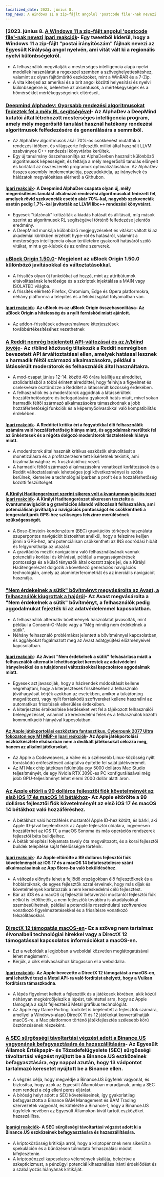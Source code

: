 ```yaml
---
localized_date: 2023. június 8.
top_news: A Windows 11 a zip-fájlt angolul 'postcode file'-nak nevezi
---
```




<CallToAction />

<Steps>

### [2023. június 8. [A Windows 11 a zip-fájlt angolul 'postcode file'-nak nevezi](https://twitter.com/JymFox/status/1665799627377975300) [Ipari reakciók](http://news.ycombinator.com/item?id=36231313)- Egy tweetből kiderül, hogy a Windows 11 a zip-fájlt "postai irányítószám" fájlnak nevezi az Egyesült Királyság angol nyelvén, ami vitát vált ki a regionális nyelvi különbségekről.

- A felhasználók megvitatják a mesterséges intelligencia alapú nyelvi modellek használatát a regexszel szemben a szöveghelyettesítéshez, valamint az olyan fájltömörítő eszközöket, mint a WinRAR és a 7-Zip.
- A vita kiterjed az amerikai és a brit angol közötti helyesírási és nyelvi különbségekre is, beleértve az akcentusok, a mértékegységek és a hőmérséklet mértékegységeinek eltéréseit.

### [Deepmind Alphadev: Gyorsabb rendezési algoritmusokat fedeztek fel a mély RL segítségével](https://www.nature.com/articles/s41586-023-06004-9)- Az AlphaDev a DeepMind kutatói által létrehozott mesterséges intelligencia program, amely mély megerősítő tanulást használ hatékony rendezési algoritmusok felfedezésére és generálására a semmiből.

- Az AlphaDev algoritmusok akár 70%-os csökkenést mutattak a rendezési időben, és világszerte fejlesztők milliói által használt LLVM szabványos C++ rendezési könyvtárba kerültek.
- Egy új tanulmány összehasonlítja az AlphaDevben használt különböző algoritmusok képességeit, és feltárja a mély megerősítő tanulás előnyeit és korlátait az összeszerelő programok optimalizálásában. Az AlphaDev összes assembly implementációja, pszeudokódja, az irányelvek és hálózatok megvalósítása elérhető a Githubon.

#### [Ipari reakciók](http://news.ycombinator.com/item?id=36228125)- A Deepmind AlphaDev csapata olyan új, mély megerősítéses tanulást alkalmazó rendezési algoritmusokat fedezett fel, amelyek rövid szekvenciák esetén akár 70%-kal, nagyobb szekvenciák esetén pedig 1,7%-kal javították az LLVM libc++ rendezési könyvtárat.

- Egyesek "túlzónak" kritizálták a kiadás hatását és állításait, míg mások szerint az algoritmusok RL segítségével történő felfedezése jelentős eredmény.
- A DeepMind munkája különböző megjegyzéseket és vitákat váltott ki az akadémiai körökben érzékelt hype-ról és hatásáról, valamint a mesterséges intelligencia olyan területekre gyakorolt hatásáról szóló vitákat, mint a go-klubok és az online szerverek.

### [uBlock Origin 1.50.0](https://github.com/gorhill/uBlock/releases/tag/1.50.0)- Megjelent az uBlock Origin 1.50.0 különböző javításokkal és változtatásokkal.

- A frissítés olyan új funkciókat ad hozzá, mint az attribútumok eltávolításának lehetősége és a szkriptek injektálása a MAIN vagy ISOLATED világba.
- A frissítés elérhető Firefox, Chromium, Edge és Opera platformokra, néhány platformra a telepítés és a felülvizsgálat folyamatban van.

#### [Ipari reakciók](http://news.ycombinator.com/item?id=36227411)- Az uBlock és az uBlock Origin összehasonlítása- Az uBlock Origin a hitelesség és a nyílt forráskód miatt ajánlott.

- Az addon-frissítések adware/malware kiterjesztések továbbértékesítéséhez vezethetnek

### [A Reddit nemrég bejelentett API-változásai és az /r/blind jövője](https://old.reddit.com/r/Blind/comments/13zr8h2/reddits_recently_announced_api_changes_and_the/)- Az r/blind közösség tiltakozik a Reddit nemrégiben bevezetett API árváltoztatásai ellen, amelyek hatással lesznek a harmadik féltől származó alkalmazásokra, például a látássérült moderátorok és felhasználók által használtakra.

- A mod-csapat június 12-14. között 48 órára leállítja az alredditet, szolidaritásból a többi érintett alreddittel, hogy felhívja a figyelmet és cselekvésre ösztönözze a Redditet a látássérült közösség érdekében.
- A felhasználók és a moderátorok aggódnak a látássérültek hozzáférhetőségére és befogadására gyakorolt hatás miatt, mivel sokan harmadik féltől származó alkalmazásokra támaszkodnak a jobb hozzáférhetőségi funkciók és a képernyőolvasókkal való kompatibilitás érdekében.

#### [Ipari reakciók](http://news.ycombinator.com/item?id=36231016)- A Redditet kritika éri a fogyatékkal élő felhasználók számára való hozzáférhetőség hiánya miatt, és aggodalmak merültek fel az önkéntesek és a régóta dolgozó moderátorok tiszteletének hiánya miatt.

- A moderátorok által használt kritikus eszközök eltávolítását a monetizálásra és a profitszerzésre tett kísérletnek tekintik, ami bizalmatlansághoz és frusztrációhoz vezet.
- A harmadik féltől származó alkalmazásokra vonatkozó korlátozások és a Reddit változtatásainak lehetséges jogi következményei is szóba kerülnek, kiemelve a technológiai iparban a profit és a hozzáférhetőség közötti feszültséget.

#### [A Királyi Haditengerészet szerint sikeres volt a kvantumnavigációs teszt](https://thequantuminsider.com/2023/06/06/royal-navy-says-quantum-navigation-test-a-success/) [Ipari reakciók](http://news.ycombinator.com/item?id=36222625)- A Királyi Haditengerészet sikeresen tesztelte a kvantumnavigációt a g gravitációs állandó változásait felhasználva, ami potenciálisan javíthatja a navigációs pontosságot és csökkentheti a tengeralattjárók GPS-hez szükséges felszínre merülésének szükségességét.

- A Bose-Einstein-kondenzátum (BEC) gravitációs térképek használata szuperpontos navigációt biztosíthat anélkül, hogy a felszínre kelljen jönni a GPS-hez, ami potenciálisan csökkentheti az INS sodródási hibáit és felgyorsíthatja az utazást.
- A gravitációs mezők navigációra való felhasználásának vannak potenciális korlátai és kihívásai, például a magasságmérések pontossága és a külső tényezők által okozott zajos jel, de a Királyi Haditengerészet dolgozik a következő generációs navigációs technológián, amely az atominterferometriát és az inerciális navigációt használja.

### ["Nem érdekelnek a sütik" bővítményt megvásárolta az Avast, a felhasználók kiugrottak a hajóról](https://addons.mozilla.org/en-US/firefox/addon/i-dont-care-about-cookies/reviews/?score=1&utm_content=addons-manager-reviews-link&utm_medium=firefox-browser&utm_source=firefox-browser)- Az Avast megvásárolta a "Nem érdekelnek a sütik" bővítményt, a felhasználók pedig aggodalmukat fejezték ki az adatvédelemmel kapcsolatban.

- A felhasználók alternatív bővítmények használatát javasolták, mint például a Consent-O-Matic vagy a "Még mindig nem érdekelnek a sütik".
- Néhány felhasználó problémákat jelentett a bővítménnyel kapcsolatban, és aggályokat fogalmazott meg az Avast adatgyűjtési előzményeivel kapcsolatban.

#### [Ipari reakciók](http://news.ycombinator.com/item?id=36233068)- Az Avast "Nem érdekelnek a sütik" felvásárlása miatt a felhasználók alternatív lehetőségeket kerestek az adatvédelmi irányelvekkel és a tulajdonosi változásokkal kapcsolatos aggodalmak miatt.

- Egyesek azt javasolják, hogy a házirendek módosítását kellene végrehajtani, hogy a kiterjesztések frissítéséhez a felhasználó jóváhagyását kérjék azokban az esetekben, amikor a tulajdonjog megváltozott, vagy nyílt forráskódú szoftvereket kellene használni az automatikus frissítések elkerülése érdekében.
- A kiterjesztés értékesítése kérdéseket vet fel a tájékozott felhasználói beleegyezéssel, valamint a kereskedelmi felek és a felhasználók közötti kommunikáció hiányával kapcsolatban.

#### [Az Apple játékportolási eszköztára fantasztikus. Cyberpunk 2077 Ultra fokozaton egy M1 MBP-n](https://twitter.com/isaacmarovitz/status/1666209780031971341) [Ipari reakciók](http://news.ycombinator.com/item?id=36223927)- Az Apple játékportolási eszközkészlete elsősorban nem a dedikált játékosokat célozza meg, hanem az alkalmi játékosokat.

- Az Apple a Codeweavers, a Valve és a szélesebb Linux-közösség nyílt forráskódú erőfeszítéseit adaptálva építette fel saját játékveremét.
- Az M1 Max chip játékban felülmúlja egy 5000 dolláros Mac Studio teljesítményét, de egy Nvidia RTX 3090-es PC konfigurálásával még jobb GPU-teljesítményt lehet elérni 2000 dollár alatti áron.

### [Az Apple eltörli a 99 dolláros fejlesztői fiók követelményét az első iOS 17 és macOS 14 bétákhoz](https://arstechnica.com/gadgets/2023/06/how-to-install-ios-17-and-macos-14-developer-betas-now-that-anyone-can-do-it/)- Az Apple eltörölte a 99 dolláros fejlesztői fiók követelményét az első iOS 17 és macOS 14 bétákhoz való hozzáféréshez.

- A bétákhoz való hozzáférés mostantól Apple ID-hez kötött, és bárki, aki Apple ID-jával bejelentkezik az Apple fejlesztői oldalára, ingyenesen hozzáférhet az iOS 17, a macOS Sonoma és más operációs rendszerek fejlesztői béta buildjeihez.
- A béták telepítési folyamata tavaly óta megváltozott, és a korai fejlesztői buildek telepítése saját felelősségre történik.

#### [Ipari reakciók](http://news.ycombinator.com/item?id=36230839)- Az Apple eltörölte a 99 dolláros fejlesztői fiók követelményét az iOS 17 és a macOS 14 bétatesztelésre szánt alkalmazásainak az App Store-ba való beküldéséhez.

- A változás előnyös lehet a fejlődő országokban élő fejlesztőknek és a hobbistáknak, de egyes fejlesztők azzal érvelnek, hogy más díjak és követelmények korlátozzák a nem kereskedelmi célú fejlesztést.
- Bár az iOS és a macOS új fejlesztői bétaverziói mostantól fejlesztői fiók nélkül is letölthetők, a nem fejlesztők továbbra is akadályokkal szembesülhetnek, például a potenciális rosszindulatú szoftverekre vonatkozó figyelmeztetésekkel és a frissítésre vonatkozó felszólításokkal.

### [DirectX 12 támogatás macOS-en](https://twitter.com/andytizer/status/1666131239575728130)- Ez a szöveg nem tartalmaz élvonalbeli technológiai hírekkel vagy a DirectX 12 támogatással kapcsolatos információkat a macOS-en.

- Ezt a weboldalt a legjobban a weboldal közvetlen meglátogatásával lehet megismerni.
- Kérjük, a cikk elolvasásához látogasson el a weboldalra.

#### [Ipari reakciók](http://news.ycombinator.com/item?id=36222266)- Az Apple bevezette a DirectX 12 támogatást a macOS-en, ami lehetővé teszi a Metal API-ra való fordítást ahelyett, hogy a Vulkan fordításra támaszkodna.

- A lépés figyelmet keltett a fejlesztők és a játékosok körében, akik közül néhányan megkérdőjelezik a lépést, tekintettel arra, hogy az Apple támogatja a saját fejlesztésű Metal grafikus technológiát.
- Az Apple egy Game Porting Toolkitet is bejelentett a fejlesztők számára, amellyel a Windows-alapú DirectX 11 és 12 játékokat konvertálhatják macOS-re, a Mac platformon történő játékfejlesztés szélesebb körű ösztönzésének részeként.

### [A SEC sürgősségi távoltartási végzést adott a Binance.US vagyonának befagyasztására és hazaszállítására](https://www.kitco.com/news/2023-06-07/SEC-granted-emergency-restraining-order-to-freeze-repatriate-Binance-US-assets.html)- Az Egyesült Államok Értékpapír- és Tőzsdefelügyelete (SEC) sürgősségi távoltartási végzést nyújtott be a Binance.US eszközeinek befagyasztására, egy nappal azután, hogy 13 vádpontot tartalmazó keresetet nyújtott be a Binance ellen.

- A végzés célja, hogy megvédje a Binance.US ügyfelek vagyonát, és biztosítsa, hogy azok az Egyesült Államokban maradjanak, amíg a SEC nem rendezi a cég elleni peres eljárást.
- A bíróság helyt adott a SEC követeléseinek, így gyakorlatilag befagyasztotta a Binance BAM Management és BAM Trading szervezetek vagyonát, és kötelezte a Binance-t, hogy a Binance.US ügyfelek nevében az Egyesült Államokon kívül tartott eszközöket hazaszállítsa.

#### [Iparági reakciók](http://news.ycombinator.com/item?id=36235143)- A SEC sürgősségi távoltartási végzést adott ki a Binance.US eszközeinek befagyasztására és hazaszállítására.

- A kriptoközösség kritikája arról, hogy a kriptopénznek nem sikerült a spekuláción és a bűnözésen túlmutató felhasználási módot kifejlesztenie.
- A kriptopénzzel kapcsolatos vélemények skálája, beleértve a szkepticizmust, a pénzügyi potenciál kihasználása iránti érdeklődést és a szabályozás hiányának kritikáját.

</Steps>
